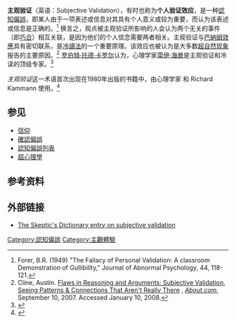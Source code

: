 '''主观验证'''（英语：Subjective Validation），有时也称为'''个人验证效应'''，是一种[[認知偏誤|認知偏誤]]，即某人由于一项表述或信息对其具有个人意义或较为重要，而认为该表述或信息是正确的。<ref>Forer, B.R. (1949) "The Fallacy of Personal Validation: A classroom Demonstration of Gullibility," Journal of Abnormal Psychology, 44, 118-121.<!--Bot generated title--></ref> 换言之，观点被主观验证所影响的人会认为两个无关的事件（即[[巧合|巧合]]）相互关联，是因为他们的个人信念需要两者相关。主观验证与[[巴納姆效應|巴納姆效應]]具有密切联系，是[[冷讀法|冷讀法]]的一个重要原理。该效应也被认为是大多数[[超自然现象|超自然现象]]报告的主要原因。<ref>Cline, Austin. [http://atheism.about.com/od/logicalflawsinreasoning/a/subjective.htm Flaws in Reasoning and Arguments: Subjective Validation, Seeing Patterns & Connections That Aren't Really There] {{Wayback|url=http://atheism.about.com/od/logicalflawsinreasoning/a/subjective.htm |date=20071213071240 }}, ''[[About.com|About.com]]'', September 10, 2007. Accessed January 10, 2008.</ref> [[罗伯特·托德·卡罗尔|罗伯特·托德·卡罗尔]]认为，心理学家[[雷伊·海曼|雷伊·海曼]]是主观验证和冷读的顶级专家。<ref>{{cite web|last=Carrol|first=Bob|title=Hope in Small Doses|url=http://www.skepticality.com/hope-in-small-doses/|publisher=[[Skepticality|Skepticality]]|authorlink=Robert Todd Carroll|accessdate=2012-08-17|archive-date=2020-08-07|archive-url=https://web.archive.org/web/20200807175848/http://www.skepticality.com/hope-in-small-doses/|dead-url=no}}</ref>

''主观验证''这一术语首次出现在1980年出版的书籍''{{link-en|心灵心理学|The Psychology of the Psychic}}''中，由心理学家 {{link-en|David F. Marks|David F. Marks}} 和 Richard Kammann 使用。<ref>{{cite book|last1=Frazier|first1=Kendrick|title=Science Confronts the Paranormal|date=1986|publisher=Prometheus Books|isbn=|page=101}}</ref>

==参见==
{{colbegin||25em}}
* [[信仰|信仰]]
* [[確認偏誤|確認偏誤]]
* [[認知偏誤列表|認知偏誤列表]]
* [[超心理學|超心理學]]
{{colend}}

==参考资料==
{{reflist}}

==外部链接==
* [http://skepdic.com/subjectivevalidation.html The Skeptic's Dictionary entry on subjective validation] {{Wayback|url=http://skepdic.com/subjectivevalidation.html |date=20210126173914 }}

{{認知偏誤}}

[[Category:認知偏誤|Category:認知偏誤]]
[[Category:主觀體驗|Category:主觀體驗]]